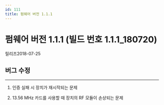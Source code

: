```yaml
---
id: 111
title: 펌웨어 버전 1.1.1
---
```


# 펌웨어 버전 1.1.1 (빌드 번호 1.1.1_180720)

릴리즈<Separator/>2018-07-25

## 버그 수정

---

<BugLists>

1. 인증 실패 시 장치가 재시작되는 문제

1. 13.56 MHz 카드를 사용할 때 장치의 RF 모듈이 손상되는 문제

</BugLists>